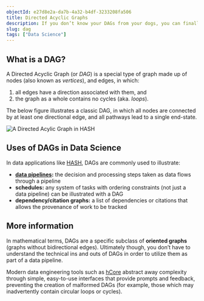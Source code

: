 ```yaml
---
objectId: e27d8e2a-da7b-4a32-b4df-3233208fa506
title: Directed Acyclic Graphs
description: If you don’t know your DAGs from your dogs, you can finally get some clarity and sleep easily tonight. Learn what makes a Directed Acyclic Graph a DAG.
slug: dag
tags: ["Data Science"]
---
```


## What is a DAG?

A Directed Acyclic Graph (or _DAG_) is a special type of graph made up of nodes (also known as _vertices_), and edges, in which:

1.  all edges have a direction associated with them, and
2.  the graph as a whole contains no cycles (aka. _loops_).

The below figure illustrates a classic DAG, in which all nodes are connected by at least one directional edge, and all pathways lead to a single end-state.

![A Directed Acylic Graph in HASH](https://cdn-us1.hash.ai/site/dag-example.png)

## Uses of DAGs in Data Science

In data applications like [HASH](https://hash.ai/platform), DAGs are commonly used to illustrate:

- **[data pipelines](https://hash.ai/glossary/data-pipelines):** the decision and processing steps taken as data flows through a pipeline
- **schedules:** any system of tasks with ordering constraints (not just a data pipeline) can be illustrated with a DAG
- **dependency/citation graphs:** a list of dependencies or citations that allows the provenance of work to be tracked

## More information

In mathematical terms, DAGs are a specific subclass of **oriented graphs** (graphs without bidirectional edges). Ultimately though, you don’t have to understand the technical ins and outs of DAGs in order to utilize them as part of a data pipeline.

Modern data engineering tools such as [hCore](https://hash.ai/platform/core) abstract away complexity through simple, easy-to-use interfaces that provide prompts and feedback, preventing the creation of malformed DAGs (for example, those which may inadvertently contain circular loops or cycles).
